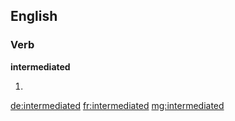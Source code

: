 ==English==

===Verb===
'''intermediated'''

# {{past of|intermediate}}

[[de:intermediated]]
[[fr:intermediated]]
[[mg:intermediated]]